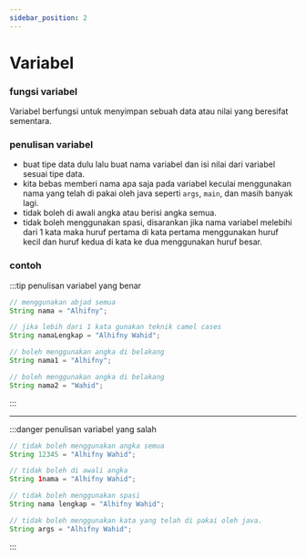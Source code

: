 ```yaml
---
sidebar_position: 2
---
```


# Variabel

### fungsi variabel
Variabel berfungsi untuk menyimpan sebuah data atau nilai yang beresifat sementara.

### penulisan variabel
- buat tipe data dulu lalu buat nama variabel dan isi nilai dari variabel sesuai tipe data.
- kita bebas memberi nama apa saja pada variabel keculai menggunakan nama yang telah di pakai oleh java seperti `args`, `main`, dan masih banyak lagi.
- tidak boleh di awali angka atau berisi angka semua.
- tidak boleh menggunakan spasi, disarankan jika nama variabel melebihi dari 1 kata maka huruf pertama di kata pertama menggunakan huruf kecil dan huruf kedua di kata ke dua menggunakan huruf besar.

### contoh
:::tip penulisan variabel yang benar

```java
// menggunakan abjad semua
String nama = "Alhifny"; 

// jika lebih dari 1 kata gunakan teknik camel cases
String namaLengkap = "Alhifny Wahid"; 

// boleh menggunakan angka di belakang
String nama1 = "Alhifny"; 

// boleh menggunakan angka di belakang
String nama2 = "Wahid"; 
```
:::

<hr />

:::danger penulisan variabel yang salah

```java
// tidak boleh menggunakan angka semua
String 12345 = "Alhifny Wahid"; 

// tidak boleh di awali angka
String 1nama = "Alhifny Wahid"; 

// tidak boleh menggunakan spasi
String nama lengkap = "Alhifny Wahid"; 

// tidak boleh menggunakan kata yang telah di pakai oleh java.
String args = "Alhifny Wahid"; 
```
:::
